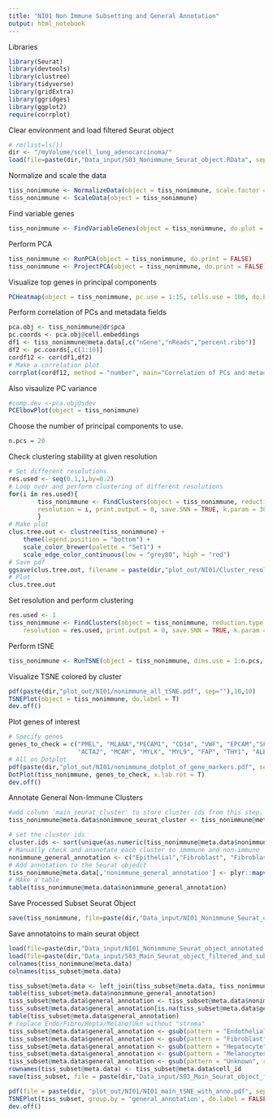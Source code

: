 ```yaml
---
title: "NI01 Non Immune Subsetting and General Annotation"
output: html_notebook
---
```


Libraries
```r
library(Seurat)
library(devtools)
library(clustree)
library(tidyverse)
library(gridExtra)
library(ggridges)
library(ggplot2)
require(corrplot)
```

Clear environment and load filtered Seurat object 
```r
# rm(list=ls())
dir <- "/myVolume/scell_lung_adenocarcinoma/"
load(file=paste(dir,"Data_input/S03_Nonimmune_Seurat_object.RData", sep=""))
```

Normalize and scale the data
```r
tiss_nonimmune <- NormalizeData(object = tiss_nonimmune, scale.factor = 1e6)
tiss_nonimmune <- ScaleData(object = tiss_nonimmune)
```

Find variable genes
```r
tiss_nonimmune <- FindVariableGenes(object = tiss_nonimmune, do.plot = TRUE, x.high.cutoff = Inf, y.cutoff = 0.5)
```

Perform PCA
```r
tiss_nonimmune <- RunPCA(object = tiss_nonimmune, do.print = FALSE)
tiss_nonimmune <- ProjectPCA(object = tiss_nonimmune, do.print = FALSE)
```

Visualize top genes in principal components
```r
PCHeatmap(object = tiss_nonimmune, pc.use = 1:15, cells.use = 100, do.balanced = TRUE, label.columns = FALSE, num.genes = 10)
```

Perform correlation of PCs and metadata fields
```r
pca.obj <- tiss_nonimmune@dr$pca
pc.coords <- pca.obj@cell.embeddings
df1 <- tiss_nonimmune@meta.data[,c("nGene","nReads","percent.ribo")]
df2 <- pc.coords[,c(1:10)]
cordf12 <- cor(df1,df2)
# Make a correlation plot
corrplot(cordf12, method = "number", main="Correlation of PCs and metadata")
```

Also visaulize PC variance
```r
#comp.dev <-pca.obj@sdev
PCElbowPlot(object = tiss_nonimmune)
```

Choose the number of principal components to use.

```r
n.pcs = 20
```

Check clustering stability at given resolution 
```r
# Set different resolutions 
res.used <- seq(0.1,1,by=0.2)
# Loop over and perform clustering of different resolutions 
for(i in res.used){
        tiss_nonimmune <- FindClusters(object = tiss_nonimmune, reduction.type = "pca", dims.use = 1:n.pcs, 
        resolution = i, print.output = 0, save.SNN = TRUE, k.param = 30, force.recalc = T)
        }
# Make plot 
clus.tree.out <- clustree(tiss_nonimmune) +
    theme(legend.position = "bottom") + 
    scale_color_brewer(palette = "Set1") +
    scale_edge_color_continuous(low = "grey80", high = "red")
# Save pdf 
ggsave(clus.tree.out, filename = paste(dir,"plot_out/NI01/Cluster_resolutions_clustree_output.pdf", sep=""), width = 15, height = 15)
# Plot 
clus.tree.out
```

Set resolution and perform clustering
```r
res.used <- 1
tiss_nonimmune <- FindClusters(object = tiss_nonimmune, reduction.type = "pca", dims.use = 1:n.pcs, 
    resolution = res.used, print.output = 0, save.SNN = TRUE, k.param = 30, force.recalc = T)
```

Perform  tSNE
```r
tiss_nonimmune <- RunTSNE(object = tiss_nonimmune, dims.use = 1:n.pcs, seed.use = 10, perplexity=30)
```

Visualize TSNE colored by cluster
```r
pdf(paste(dir,"plot_out/NI01/nonimmune_all_tSNE.pdf", sep=""),10,10)
TSNEPlot(object = tiss_nonimmune, do.label = T)
dev.off()
```

Plot genes of interest 
```r
# Specify genes  
genes_to_check = c("PMEL", "MLANA","PECAM1", "CD34", "VWF", "EPCAM","SFN", "KRT19",
                   "ACTA2", "MCAM", "MYLK", "MYL9", "FAP", "THY1", "ALB")
# All on Dotplot 
pdf(paste(dir,"plot_out/NI01/nonimmune_dotplot_of_gene_markers.pdf", sep=""),10,10)
DotPlot(tiss_nonimmune, genes_to_check, x.lab.rot = T)
dev.off()
```

Annotate General Non-Immune Clusters
```r
#add column 'main_seurat_cluster' to store cluster ids from this step. Change the column of the resolution if you ended up using a different one than 1
tiss_nonimmune@meta.data$nonimmune_seurat_cluster <- tiss_nonimmune@meta.data$res.1

# set the cluster ids
cluster.ids <- sort(unique(as.numeric(tiss_nonimmune@meta.data$nonimmune_seurat_cluster)))
# Manually check and ananotate each cluster to immmune and non-immune   
nonimmune_general_annotation <- c("Epithelial","Fibroblast", "Fibroblast", "Epithelial", "Endothelial", "Fibroblast", "Epithelial", "Epithelial", "Epithelial", "Epithelial", "Epithelial", "Fibroblast", "Epithelial", "Unknown", "Epithelial", "Epithelial", "Melanocytes", "Endothelial", "Fibroblast", "Epithelial", "Fibroblast", "Fibroblast","Epithelial", "Hepatocyte", "Epithelial", "Epithelial")
# Add annotation to the Seurat objedct 
tiss_nonimmune@meta.data[,'nonimmune_general_annotation'] <- plyr::mapvalues(x = tiss_nonimmune@ident, from = cluster.ids, to = nonimmune_general_annotation)
# MAke a table 
table(tiss_nonimmune@meta.data$nonimmune_general_annotation)
```

Save Processed Subset Seurat Object
```r
save(tiss_nonimmune, file=paste(dir,"Data_input/NI01_Nonimmune_Seurat_object_annotated.RData", sep=""))
```

Save annotatoins to main seurat object
```r
load(file=paste(dir,"Data_input/NI01_Nonimmune_Seurat_object_annotated.RData", sep=""))
load(file=paste(dir,"Data_input/S03_Main_Seurat_object_filtered_and_subset.RData", sep=""))
colnames(tiss_nonimmune@meta.data)
colnames(tiss_subset@meta.data)

tiss_subset@meta.data <- left_join(tiss_subset@meta.data, tiss_nonimmune@meta.data[,c(6,60)], by = 'cell_id')
table(tiss_subset@meta.data$nonimmune_general_annotation)
tiss_subset@meta.data$general_annotation <- tiss_subset@meta.data$nonimmune_general_annotation
tiss_subset@meta.data$general_annotation[is.na(tiss_subset@meta.data$general_annotation)] <- "immune"
table(tiss_subset@meta.data$general_annotation)
# replace Endo/Fibro/Hepta/Melano/Ukn without "stroma"
tiss_subset@meta.data$general_annotation <- gsub(pattern = "Endothelial", replacement = "Stroma", x = tiss_subset@meta.data$general_annotation)
tiss_subset@meta.data$general_annotation <- gsub(pattern = "Fibroblast", replacement = "Stroma", x = tiss_subset@meta.data$general_annotation)
tiss_subset@meta.data$general_annotation <- gsub(pattern = "Hepatocyte", replacement = "Stroma", x = tiss_subset@meta.data$general_annotation)
tiss_subset@meta.data$general_annotation <- gsub(pattern = "Melanocytes", replacement = "Stroma", x = tiss_subset@meta.data$general_annotation)
tiss_subset@meta.data$general_annotation <- gsub(pattern = "Unknown", replacement = "Stroma", x = tiss_subset@meta.data$general_annotation)
rownames(tiss_subset@meta.data) <- tiss_subset@meta.data$cell_id
save(tiss_subset, file = paste(dir,"Data_input/S03_Main_Seurat_object_filtered_and_subset_annotated.RData", sep=""))

pdf(file = paste(dir, "plot_out/NI01/NI01_main_tSNE_with_anno.pdf", sep = ""), width = 7, height = 5)
TSNEPlot(tiss_subset, group.by = 'general_annotation', do.label = FALSE, pt.size = 0.5, colors.use = c("orchid3", "palegreen4","sandybrown"))
dev.off()
```
